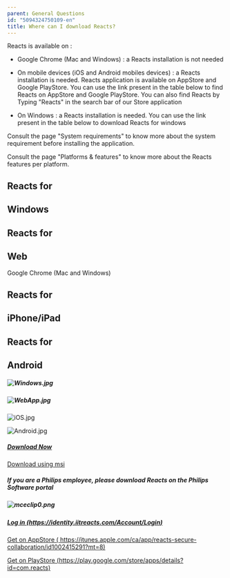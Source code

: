 ```yaml
---
parent: General Questions
id: "5094324750109-en"
title: Where can I download Reacts?
---
```

Reacts is available on :

- Google Chrome (Mac and Windows) : a Reacts installation is not needed

- On mobile devices (iOS and Android mobiles devices) : a Reacts installation is needed. Reacts application is available on AppStore and Google PlayStore. You can use the link present in the table below to find Reacts on AppStore and Google PlayStore. You can also find Reacts by Typing "Reacts" in the search bar of our Store application

- On Windows : a Reacts installation is needed. You can use the link present in the table below to download Reacts for windows

Consult the page "System requirements" to know more about the system requirement before installing the application.

Consult the page "Platforms & features" to know more about the Reacts features per platform.


**Reacts for**
---------------

Windows
-------

**Reacts** **for**
------------------

Web
---

Google Chrome (Mac and Windows)

**Reacts** **for**
------------------

iPhone/iPad
-----------

**Reacts for**
--------------

Android
-------

##### ![Windows.jpg](@assets/attachments/Windows.jpg)

##### ![WebApp.jpg](@assets/attachments/WebApp.jpg)

![iOS.jpg](@assets/attachments/iOS.jpg)

![Android.jpg](@assets/attachments/Android.jpg)

##### [Download Now](https://reactskpgpackages.blob.core.windows.net/installer/ReactsInstall.exe)  
[Download using msi](https://reactskpgpackages.blob.core.windows.net/installer/Reacts.msi)

##### If you are a Philips employee, please download Reacts on the Philips Software portal

##### ![mceclip0.png](@assets/attachments/9232287096349.png)

##### [Log in (https://identity.iitreacts.com/Account/Login)](https://identity.iitreacts.com/Account/Login "Free trial")



[Get on AppStore ( https://itunes.apple.com/ca/app/reacts-secure-collaboration/id1002415291?mt=8)](https://itunes.apple.com/ca/app/reacts-secure-collaboration/id1002415291?mt=8)

[Get on PlayStore (https://play.google.com/store/apps/details?id=com.reacts)](https://play.google.com/store/apps/details?id=com.reacts)


